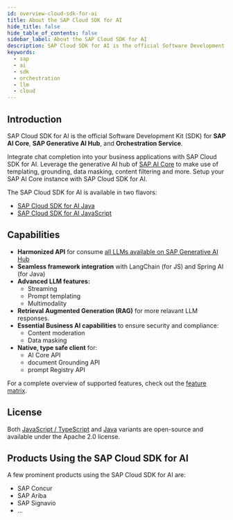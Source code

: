 ```yaml
---
id: overview-cloud-sdk-for-ai
title: About the SAP Cloud SDK for AI
hide_title: false
hide_table_of_contents: false
sidebar_label: About the SAP Cloud SDK for AI
description: SAP Cloud SDK for AI is the official Software Development Kit (SDK) for SAP AI Core, SAP Generative AI Hub, and Orchestration Service.
keywords:
  - sap
  - ai
  - sdk
  - orchestration
  - llm
  - cloud
---
```



## Introduction

SAP Cloud SDK for AI is the official Software Development Kit (SDK) for **SAP AI Core**, **SAP Generative AI Hub**, and **Orchestration Service**.

Integrate chat completion into your business applications with SAP Cloud SDK for AI. Leverage the generative AI hub of [SAP AI Core](https://help.sap.com/docs/sap-ai-core/sap-ai-core-service-guide/what-is-sap-ai-core) to make use of templating, grounding, data masking, content filtering and more. Setup your SAP AI Core instance with SAP Cloud SDK for AI.

The SAP Cloud SDK for AI is available in two flavors:

- [SAP Cloud SDK for AI Java](/docs/java/overview-cloud-sdk-for-ai-java)
- [SAP Cloud SDK for AI JavaScript](/docs/js/overview)

## Capabilities

- **Harmonized API** for consume [all LLMs available on SAP Generative AI Hub](https://me.sap.com/notes/3437766)
- **Seamless framework integration** with LangChain (for JS) and Spring AI (for Java)
- **Advanced LLM features:**
  - Streaming
  - Prompt templating
  - Multimodality
- **Retrieval Augmented Generation (RAG)** for more relavant LLM responses.
- **Essential Business AI capabilities** to ensure security and compliance:
  - Content moderation
  - Data masking
- **Native, type safe client** for:
  - AI Core API
  - document Grounding API
  - prompt Registry API

For a complete overview of supported features, check out the [feature matrix](./feature-matrix.mdx).

## License

Both [JavaScript / TypeScript](https://github.com/SAP/ai-sdk-js) and [Java](https://github.com/SAP/ai-sdk-java) variants are open-source and available under the Apache 2.0 license.

## Products Using the SAP Cloud SDK for AI

A few prominent products using the SAP Cloud SDK for AI are:

- SAP Concur
- SAP Ariba
- SAP Signavio
- ...
